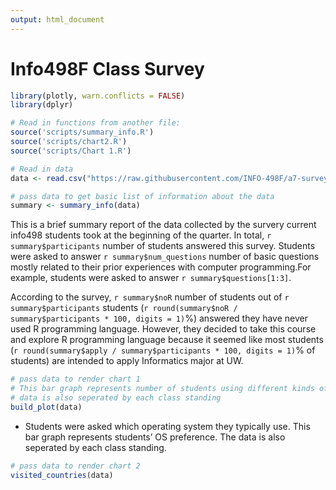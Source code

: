 ```yaml
---
output: html_document
---
```

# Info498F Class Survey

```r
library(plotly, warn.conflicts = FALSE)
library(dplyr)

# Read in functions from another file:
source('scripts/summary_info.R')
source('scripts/chart2.R')
source('scripts/Chart 1.R')

# Read in data
data <- read.csv("https://raw.githubusercontent.com/INFO-498F/a7-survey-data/master/intro_survey_data.csv")

# pass data to get basic list of information about the data
summary <- summary_info(data)
```
This is a brief summary report of the data collected by the survery current info498 students took at the beginning of the quarter. In total, `r summary$participants` number of students answered this survey. Students were asked to answer `r summary$num_questions` number of basic questions mostly related to their prior experiences with computer programming.For example, students were asked to answer `r summary$questions[1:3]`.

According to the survey, `r summary$noR` number of students out of `r summary$participants` students (`r round(summary$noR / summary$participants * 100, digits = 1)`%) answered they have never used R programming language. However, they decided to take this course and explore R programming language because it seemed like most students (`r round(summary$apply / summary$participants * 100, digits = 1)`% of students) are intended to apply Informatics major at UW.



```r
# pass data to render chart 1
# This bar graph represents number of students using different kinds of OS 
# data is also seperated by each class standing
build_plot(data)
```
- Students were asked which operating system they typically use. This bar graph represents students' OS preference. The data is also seperated by each class standing. 

```r
# pass data to render chart 2
visited_countries(data)
```

